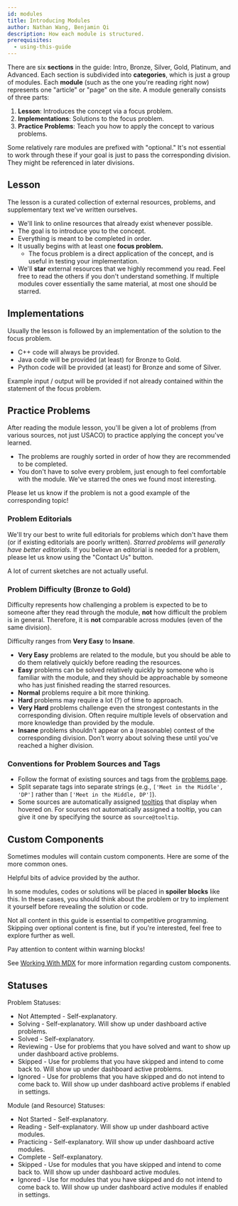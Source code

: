 ```yaml
---
id: modules
title: Introducing Modules
author: Nathan Wang, Benjamin Qi
description: How each module is structured.
prerequisites:
  - using-this-guide
---
```


There are six **sections** in the guide: Intro, Bronze, Silver, Gold, Platinum,
and Advanced. Each section is subdivided into **categories**, which is just a
group of modules. Each **module** (such as the one you're reading right now)
represents one "article" or "page" on the site. A module generally consists of
three parts:

1. **Lesson**: Introduces the concept via a focus problem.
2. **Implementations**: Solutions to the focus problem.
3. **Practice Problems**: Teach you how to apply the concept to various
   problems.

Some relatively rare modules are prefixed with "optional." It's not essential to
work through these if your goal is just to pass the corresponding division. They
might be referenced in later divisions.

## Lesson

The lesson is a curated collection of external resources, problems, and
supplementary text we've written ourselves.

- We'll link to online resources that already exist whenever possible.
- The goal is to introduce you to the concept.
- Everything is meant to be completed in order.
- It usually begins with at least one **focus problem.**
  - The focus problem is a direct application of the concept, and is useful in
    testing your implementation.
- We'll **star** external resources that we highly recommend you read. Feel free
  to read the others if you don't understand something. If multiple modules
  cover essentially the same material, at most one should be starred.

## Implementations

Usually the lesson is followed by an implementation of the solution to the focus
problem.

- C++ code will always be provided.
- Java code will be provided (at least) for Bronze to Gold.
- Python code will be provided (at least) for Bronze and some of Silver.

Example input / output will be provided if not already contained within the
statement of the focus problem.

## Practice Problems

After reading the module lesson, you'll be given a lot of problems (from various
sources, not just USACO) to practice applying the concept you've learned.

- The problems are roughly sorted in order of how they are recommended to be
  completed.
- You don't have to solve every problem, just enough to feel comfortable with
  the module. We've starred the ones we found most interesting.

Please let us know if the problem is not a good example of the corresponding
topic!

### Problem Editorials

We'll try our best to write full editorials for problems which don't have them
(or if existing editorials are poorly written). _Starred problems will generally
have better editorials._ If you believe an editorial is needed for a problem,
please let us know using the "Contact Us" button.

<Warning>

A lot of current sketches are not actually useful.

</Warning>

### Problem Difficulty (Bronze to Gold)

Difficulty represents how challenging a problem is expected to be to someone
after they read through the module, **not** how difficult the problem is in
general. Therefore, it is **not** comparable across modules (even of the same
division).

Difficulty ranges from **Very Easy** to **Insane**.

- **Very Easy** problems are related to the module, but you should be able to do
  them relatively quickly before reading the resources.
- **Easy** problems can be solved relatively quickly by someone who is familiar
  with the module, and they should be approachable by someone who has just
  finished reading the starred resources.
- **Normal** problems require a bit more thinking.
- **Hard** problems may require a lot (?) of time to approach.
- **Very Hard** problems challenge even the strongest contestants in the
  corresponding division. Often require multiple levels of observation and more
  knowledge than provided by the module.
- **Insane** problems shouldn't appear on a (reasonable) contest of the
  corresponding division. Don't worry about solving these until you've reached a
  higher division.

### Conventions for Problem Sources and Tags

 - Follow the format of existing sources and tags from the [problems page](/problems/).
 - Split separate tags into separate strings (e.g., `['Meet in the Middle', 'DP']` rather than `['Meet in the Middle, DP']`).
 - Some sources are automatically assigned [tooltips](https://github.com/cpinitiative/usaco-guide/blob/master/src/models/problem.ts) that display when hovered on.
 For sources not automatically assigned a tooltip, you can give it one by specifying the source as `source@tooltip`.

## Custom Components

Sometimes modules will contain custom components. Here are some of the more
common ones.

<Info title="Pro Tip">

Helpful bits of advice provided by the author.

<!-- Tips on how to become legend in CP and better at competitve programming by Benjamin Qi, exactly what you wanted when you spam DM'd him! Definitely take these tips seriously. Don't uncomment this. -->

</Info>

<Spoiler title="Hidden Content">

In some modules, codes or solutions will be placed in **spoiler blocks** like
this. In these cases, you should think about the problem or try to implement it
yourself before revealing the solution or code.

</Spoiler>

<Optional title="Optional Content">

Not all content in this guide is essential to competitive programming. Skipping
over optional content is fine, but if you're interested, feel free to explore
further as well.

</Optional>

<Warning>

Pay attention to content within warning blocks!

</Warning>

See [Working With MDX](/general/working-mdx) for more information regarding
custom components.

## Statuses

Problem Statuses:

 - Not Attempted - Self-explanatory.
 - Solving - Self-explanatory. Will show up under dashboard active problems.
 - Solved - Self-explanatory.
 - Reviewing - Use for problems that you have solved and want to show up under dashboard active problems.
 - Skipped - Use for problems that you have skipped and intend to come back to. Will show up under dashboard active problems.
 - Ignored - Use for problems that you have skipped and do not intend to come back to. Will show up under dashboard active problems if enabled in settings.

Module (and Resource) Statuses:

 - Not Started - Self-explanatory.
 - Reading - Self-explanatory. Will show up under dashboard active modules.
 - Practicing - Self-explanatory. Will show up under dashboard active modules.
 - Complete - Self-explanatory.
 - Skipped - Use for modules that you have skipped and intend to come back to. Will show up under dashboard active modules.
 - Ignored - Use for modules that you have skipped and do not intend to come back to. Will show up under dashboard active modules if enabled in settings.
